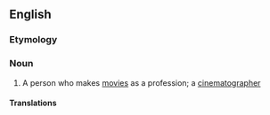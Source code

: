 ==English==

===Etymology===
{{compound|en|movie|maker}}

===Noun===
{{en-noun}}

# A person who makes [[movie]]s as a profession; a [[cinematographer]]

====Translations====
{{trans-see|a person who makes movies as a profession|filmmaker}}